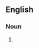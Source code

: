 ==English==

===Noun===
{{head|en|noun form|head=[[open]] [[letter]]s}}

# {{plural of|open letter|lang=en}}
